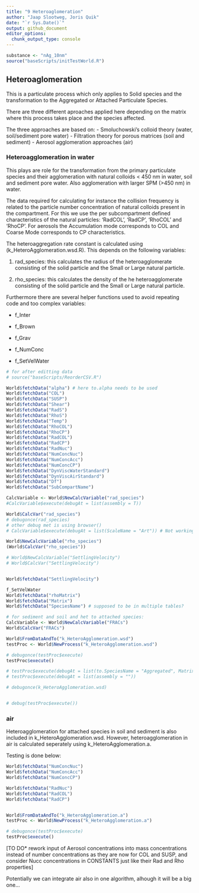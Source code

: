 ```yaml
---
title: "9 Heteroaglomeration"
author: "Jaap Slootweg, Joris Quik"
date: "`r Sys.Date()`"
output: github_document
editor_options: 
  chunk_output_type: console
---
```


```r
substance <- "nAg_10nm"
source("baseScripts/initTestWorld.R")

```

## Heteroaglomeration

This is a particulate process which only applies to Solid species and the transformation to the Aggregated or Attached Particulate Species.

There are three different aproaches applied here depending on the matrix where this process takes place and the species affected.

The three approaches are based on: - Smoluchowski's colloid theory (water, soil/sediment pore water) - Filtration theory for porous matrices (soil and sediment) - Aerosol agglomeration approaches (air)

### Heteroagglomeration in water

This plays are role for the transformation from the primary particulate species and their agglomeration with natural colloids \< 450 nm in water, soil and sediment pore water. Also agglomeration with larger SPM (\>450 nm) in water.

The data required for calculating for instance the collision frequency is related to the particle number concentration of natural colloids present in the compartment. For this we use the per subcompartment defined characteristics of the natural particles: 'RadCOL', 'RadCP', 'RhoCOL' and 'RhoCP'. For aerosols the Accumulation mode corresponds to COL and Coarse Mode corresponds to CP characteristics.

The heteroaggregation rate constant is calculated using (k_HeteroAgglomeration.wsd.R). This depends on the following variables:

1.  rad_species: this calculates the radius of the heteroagglomerate consisting of the solid particle and the Small or Large natural particle.

2.  rho_species: this calculates the density of the he heteroagglomerate consisting of the solid particle and the Small or Large natural particle.

Furthermore there are several helper functions used to avoid repeating code and too complex variables:

-   f_Inter

-   f_Brown

-   f_Grav

-   f_NumConc

-   f_SetVelWater

```r
# for after editting data
# source("baseScripts/ReorderCSV.R")

World$fetchData("alpha") # here to.alpha needs to be used
World$fetchData("COL")
World$fetchData("SUSP")
World$fetchData("Shear")
World$fetchData("RadS")
World$fetchData("RhoS")
World$fetchData("Temp")
World$fetchData("RhoCOL")
World$fetchData("RhoCP")
World$fetchData("RadCOL")
World$fetchData("RadCP")
World$fetchData("RadNuc")
World$fetchData("NumConcNuc")
World$fetchData("NumConcAcc")
World$fetchData("NumConcCP")
World$fetchData("DynViscWaterStandard")
World$fetchData("DynViscAirStandard")
World$fetchData("Df")
World$fetchData("SubCompartName")

CalcVariable <- World$NewCalcVariable("rad_species")
#CalcVariable$execute(debugAt = list(assembly = T))

World$CalcVar("rad_species")
# debugonce(rad_species)
# other debug met is using browser()
# CalcVariable$execute(debugAt = list(ScaleName = "Art")) # Not working currently

World$NewCalcVariable("rho_species")
(World$CalcVar("rho_species"))

# World$NewCalcVariable("SettlingVelocity")
# World$CalcVar("SettlingVelocity")


World$fetchData("SettlingVelocity")

f_SetVelWater
World$fetchData("rhoMatrix")
World$fetchData("Matrix")
World$fetchData("SpeciesName") # supposed to be in multiple tables?

# for sediment and soil and het to attached species:
CalcVariable <- World$NewCalcVariable("FRACs")
World$CalcVar("FRACs")

```

```r
World$FromDataAndTo("k_HeteroAgglomeration.wsd")
testProc <- World$NewProcess("k_HeteroAgglomeration.wsd")

# debugonce(testProc$execute)
testProc$execute()

# testProc$execute(debugAt = list(to.SpeciesName = "Aggregated", Matrix = "water"))
# testProc$execute(debugAt = list(assembly = ""))

# debugonce(k_HeteroAgglomeration.wsd)


# debug(testProc$execute())
```

### air
Heteroagglomeration for attached species in soil and sediment is also included in k_HeteroAgglomeration.wsd. However, heteroagglomeration in air is calculated seperately using k_HeteroAgglomeration.a.



Testing is done below:
```r

World$fetchData("NumConcNuc")
World$fetchData("NumConcAcc")
World$fetchData("NumConcCP") 

World$fetchData("RadNuc") 
World$fetchData("RadCOL") 
World$fetchData("RadCP") 


World$FromDataAndTo("k_HeteroAgglomeration.a")
testProc <- World$NewProcess("k_HeteroAgglomeration.a")

# debugonce(testProc$execute)
testProc$execute()

```



[TO DO\* rework input of Aerosol concentrations into mass concentrations instead of number concentrations as they are now for COL and SUSP, and consider Nucc concentrations in CONSTANTS just like their Rad and Rho properties]

Potentially we can integrate air also in one algorithm, alhough it will be a big one...

